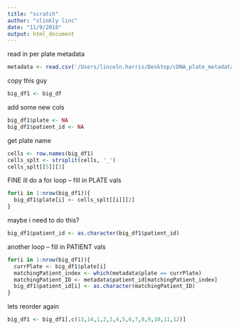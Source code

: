 ```yaml
---
title: "scratch"
author: "slinkly linc"
date: "11/9/2018"
output: html_document
---
```


read in per plate metadata
```r
metadata <- read.csv('/Users/lincoln.harris/Desktop/cDNA_plate_metadata.csv', header = T)
```

copy this guy 
```r
big_df1 <- big_df
```

add some new cols
```r
big_df1$plate <- NA
big_df1$patient_id <- NA
```

get plate name
```r
cells <- row.names(big_df1)
cells_splt <- strsplit(cells, '_')
cells_splt[[5]][2]
```

FINE ill do a for loop -- fill in PLATE vals
```r
for(i in 1:nrow(big_df1)){
  big_df1$plate[i] <- cells_splt[[i]][2]
}
```

maybe i need to do this? 
```r
big_df1$patient_id <- as.character(big_df1$patient_id)
```

another loop -- fill in PATIENT vals
```r
for(i in 1:nrow(big_df1)){
  currPlate <- big_df1$plate[i]
  matchingPatient_index <- which(metadata$plate == currPlate)
  matchingPatient_ID <- metadata$patient_id[matchingPatient_index]
  big_df1$patient_id[i] <- as.character(matchingPatient_ID)
}
```

lets reorder again 
```r
big_df1 <- big_df1[,c(13,14,1,2,3,4,5,6,7,8,9,10,11,12)]
```


